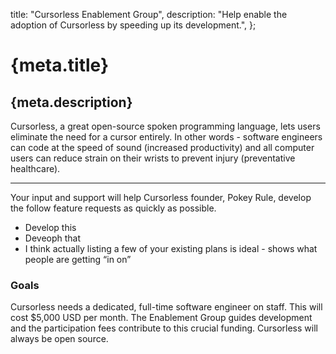   title: "Cursorless Enablement Group",
  description:
    "Help enable the adoption of Cursorless by speeding up its development.",
};

# {meta.title}

## {meta.description}

Cursorless, a great open-source spoken programming language, lets users eliminate the need for a cursor entirely. In other words - software engineers can code at the speed of sound (increased productivity) and all computer users can reduce strain on their wrists to prevent injury (preventative healthcare).

---

Your input and support will help Cursorless founder, Pokey Rule, develop the follow feature requests as quickly as possible.

- Develop this
- Deveoph that
- I think actually listing a few of your existing plans is ideal - shows what people are getting “in on”

### Goals

Cursorless needs a dedicated, full-time software engineer on staff. This will cost $5,000 USD per month. The Enablement Group guides development and the participation fees contribute to this crucial funding. Cursorless will always be open source.
